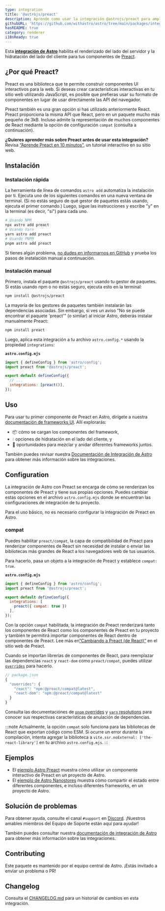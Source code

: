 ```yaml
---
type: integration
title: '@astrojs/preact'
description: Aprende como usar la integración @astrojs/preact para ampliar la compatibilidad de Alpinejs en tu proyecto de Astro.
githubURL: 'https://github.com/withastro/astro/tree/main/packages/integrations/preact/'
hasREADME: true
category: renderer
i18nReady: true
---
```



Esta **[integración de Astro][astro-integration]** habilita el renderizado del lado del servidor y la hidratación del lado del cliente para tus componentes de [Preact](https://preactjs.com/).

## ¿Por qué Preact?

Preact es una biblioteca que te permite construir componentes UI interactivos para la web. Si deseas crear características interactivas en tu sitio web utilizando JavaScript, es posible que prefieras usar su formato de componentes en lugar de usar directamente las API del navegador.

Preact también es una gran opción si has utilizado anteriormente React. Preact proporciona la misma API que React, pero en un paquete mucho más pequeño de 3kB. Incluso admite la representación de muchos componentes de React mediante la opción de configuración `compat` (consulta a continuación).

**¿Quieres aprender más sobre Preact antes de usar esta integración?**\
Revisa [“Aprende Preact en 10 minutos”](https://preactjs.com/tutorial), un tutorial interactivo en su sitio web.

## Instalación

### Instalación rápida

La herramienta de línea de comandos `astro add` automatiza la instalación por ti. Ejecuta uno de los siguientes comandos en una nueva ventana de terminal. (Si no estás seguro de qué gestor de paquetes estás usando, ejecuta el primer comando.) Luego, sigue las instrucciones y escribe "y" en la terminal (es decir, "sí") para cada uno.

```sh
# Usando NPM
npx astro add preact
# Usando Yarn
yarn astro add preact
# Usando PNPM
pnpm astro add preact
```

Si tienes algún problema, [no dudes en informarnos en GitHub](https://github.com/withastro/astro/issues) y prueba los pasos de instalación manual a continuación.

### Instalación manual

Primero, instala el paquete `@astrojs/preact` usando tu gestor de paquetes. Si estás usando npm o no estás seguro, ejecuta esto en la terminal:

```sh
npm install @astrojs/preact
```

La mayoría de los gestores de paquetes también instalarán las dependencias asociadas. Sin embargo, si ves un aviso "No se puede encontrar el paquete 'preact'" (o similar) al iniciar Astro, deberás instalar manualmente Preact:

```sh
npm install preact
```

Luego, aplica esta integración a tu archivo `astro.config.*` usando la propiedad `integrations`:

**`astro.config.mjs`**

```js ins={2} "preact()"
import { defineConfig } from 'astro/config';
import preact from '@astrojs/preact';

export default defineConfig({
  // ...
  integrations: [preact()],
});
```

## Uso

Para usar tu primer componente de Preact en Astro, dirígete a nuestra [documentación de frameworks UI][astro-ui-frameworks]. Allí explorarás:

*   📦 cómo se cargan los componentes del framework,
*   💧 opciones de hidratación en el lado del cliente, y
*   🤝 oportunidades para mezclar y anidar diferentes frameworks juntos.

También puedes revisar nuestra [Documentación de Integración de Astro][astro-integration] para obtener más información sobre las integraciones.

## Configuration

La integración de Astro con Preact se encarga de cómo se renderizan los componentes de Preact y tiene sus propias opciones. Puedes cambiar estas opciones en el archivo `astro.config.mjs` donde se encuentran las configuraciones de integración de tu proyecto.

Para el uso básico, no es necesario configurar la integración de Preact en Astro.

### compat

Puedes habilitar `preact/compat`, la capa de compatibilidad de Preact para renderizar componentes de React sin necesidad de instalar o enviar las bibliotecas más grandes de React a los navegadores web de tus usuarios.

Para hacerlo, pasa un objeto a la integración de Preact y establece `compat: true`.

**`astro.config.mjs`**

```js "compat: true"
import { defineConfig } from 'astro/config';
import preact from '@astrojs/preact';

export default defineConfig({
  integrations: [
    preact({ compat: true })
  ],
});
```

Con la opción `compat` habilitada, la integración de Preact renderizará tanto los componentes de React como los componentes de Preact en tu proyecto y también te permitirá importar componentes de React dentro de componentes de Preact. Lee más en[“Cambiando a Preact (de React)”](https://preactjs.com/guide/v10/switching-to-preact) en el sitio web de Preact.

Cuando se importan librerías de componentes de React, para reemplazar las dependencias `react` y `react-dom` como `preact/compat`, puedes utilizar [`overrides`](https://docs.npmjs.com/cli/v8/configuring-npm/package-json#overrides) para hacerlo.

```js
// package.json
{
  "overrides": {
    "react": "npm:@preact/compat@latest",
    "react-dom": "npm:@preact/compat@latest"
  }
}
```

Consulta las documentaciónes de [`pnpm` overrides](https://pnpm.io/package_json#pnpmoverrides) y [`yarn` resolutions](https://yarnpkg.com/configuration/manifest#resolutions) para conocer sus respectivas características de anulación de dependencias.

:::note
Actualmente, la opción `compat` solo funciona para las bibliotecas de React que exportan código como ESM. Si ocurre un error durante la compilación, intenta agregar la biblioteca a `vite.ssr.noExternal: ['the-react-library']` en tu archivo `astro.config.mjs`.
:::

## Ejemplos

*   El [ejemplo Astro Preact](https://github.com/withastro/astro/tree/latest/examples/framework-preact) muestra cómo utilizar un componente interactivo de Preact en un proyecto de Astro.
*   El [ejemplo de Astro Nanostores](https://github.com/withastro/astro/tree/latest/examples/with-nanostores) muestra cómo compartir el estado entre diferentes componentes, e incluso diferentes frameworks, en un proyecto de Astro.

## Solución de problemas

Para obtener ayuda, consulte el canal `#support` en [Discord](https://astro.build/chat). ¡Nuestros amables miembros del Equipo de Soporte están aquí para ayudar!

También puedes consultar nuestra [documentación de integración de Astro][astro-integration] para obtener más información sobre las integraciones.

## Contributing

Este paquete es mantenido por el equipo central de Astro. ¡Estás invitado a enviar un problema o PR!

## Changelog

Consulta el [CHANGELOG.md](https://github.com/withastro/astro/tree/main/packages/integrations/preact/CHANGELOG.md) para un historial de cambios en esta integración.

[astro-integration]: /es/guides/integrations-guide/

[astro-ui-frameworks]: /es/core-concepts/framework-components/#usando-componente-de-framework
